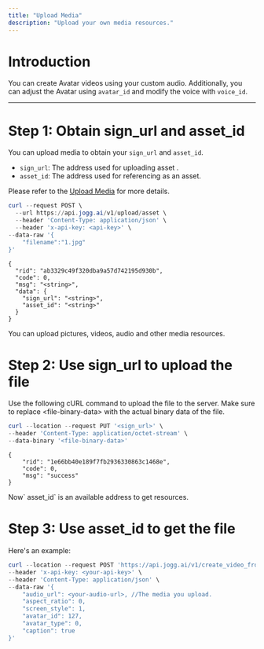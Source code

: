 ```yaml
---
title: "Upload Media"
description: "Upload your own media resources."
---
```


# Introduction

You can create Avatar videos using your custom audio. 
Additionally, you can adjust the Avatar using `avatar_id` and modify the voice with `voice_id`.

---

# Step 1: Obtain sign_url and asset_id

You can upload media to obtain your `sign_url` and `asset_id`.

- `sign_url`: The address used for uploading asset .
- `asset_id`: The address used for referencing as an asset.

Please refer to the [Upload Media](https://docs.jogg.ai/api-reference/UploadFile/UploadFile) for more details.

<CodeGroup>

```powershell Request
curl --request POST \
  --url https://api.jogg.ai/v1/upload/asset \
  --header 'Content-Type: application/json' \
  --header 'x-api-key: <api-key>' \
--data-raw '{
    "filename":"1.jpg"
}'
```


``` Response
{
  "rid": "ab3329c49f320dba9a57d742195d930b",
  "code": 0,
  "msg": "<string>",
  "data": {
    "sign_url": "<string>",
    "asset_id": "<string>"
  }
}
```

</CodeGroup>

<Tip>
  You can upload pictures, videos, audio and other media resources.
</Tip>

# Step 2: Use sign_url to upload the file

Use the following cURL command to upload the file to the server. Make sure to replace \<file-binary-data\> with the actual binary data of the file.

<CodeGroup>

```powershell Resquest
curl --location --request PUT '<sign_url>' \
--header 'Content-Type: application/octet-stream' \
--data-binary '<file-binary-data>'
```


``` Response
{
    "rid": "1e66bb40e189f7fb2936330863c1468e",
    "code": 0,
    "msg": "success"
}
```

</CodeGroup>

<Tip>
  Now` asset_id` is an available address to get resources.
</Tip>

# Step 3: Use asset_id to get the file

Here's an example:

```powershell
curl --location --request POST 'https://api.jogg.ai/v1/create_video_from_talking_avatar' \
--header 'x-api-key: <your-api-key>' \
--header 'Content-Type: application/json' \
--data-raw '{
    "audio_url": <your-audio-url>, //The media you upload.
    "aspect_ratio": 0,
    "screen_style": 1,
    "avatar_id": 127,
    "avatar_type": 0,
    "caption": true   
}'
```

# 